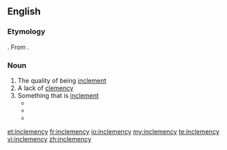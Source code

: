 ==English==

===Etymology===

{{suffix|inclement|cy}}.  From {{etyl|la}} {{term|lang=la|inclementia}}.

===Noun===
{{en-noun|-|inclemencies}}

# The quality of being [[inclement]]
# A lack of [[clemency]]
# Something that is [[inclement]]
#*{{quote-book|year=1849|author=Edwin Bryant|title=What I Saw in California|chapter=|edition=|url=http://www.gutenberg.org/etext/13002
|passage=They are built of rough sticks, covered with bulrushes or grass, in such a manner as to completely protect the inhabitants from all the '''inclemencies''' of the weather. }}
#*{{quote-book|year=1874|author=Jules Verne|title=The Mysterious Island|chapter=|edition=|url=http://www.gutenberg.org/etext/1268
|passage=There had been rain, squalls mingled with snow, hailstorms, gusts of wind, but these '''inclemencies''' did not last. }}
#*{{quote-book|year=1922|author=Charles Sylvester|title=Journeys Through Bookland, Vol. 5|chapter=|edition=|url=http://www.gutenberg.org/etext/11250
|passage=The cry of the suffering and dying rings in our ears, as they are dragged from their beds, to be exposed to the '''inclemencies''' of the ice-covered sea in an open boat. }}

[[et:inclemency]]
[[fr:inclemency]]
[[io:inclemency]]
[[my:inclemency]]
[[te:inclemency]]
[[vi:inclemency]]
[[zh:inclemency]]